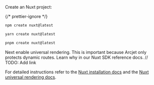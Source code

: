 
Create an Nuxt project:

{/* prettier-ignore */}
<SelectableContent client:load syncKey="packageManager" frameworkSwitcher>
<div slot="npm" slotIdx="1">

```sh
npm create nuxt@latest
```

</div>
<div slot="yarn" slotIdx="2">

```sh
yarn create nuxt@latest
```

</div>
<div slot="pnpm" slotIdx="3">

```sh
pnpm create nuxt@latest
```

</div>

</SelectableContent>

Next enable universal rendering. This is important because Arcjet only protects
dynamic routes. Learn why in our Nuxt SDK reference docs. // TODO: Add link

For detailed instructions refer to the [Nuxt installation docs](https://nuxt.com/docs/4.x/getting-started/installation)
and the [Nuxt universal rendering docs](https://nuxt.com/docs/4.x/guide/concepts/rendering#universal-rendering).
